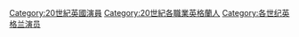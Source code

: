 [[Category:20世紀英國演員|Category:20世紀英國演員]]
[[Category:20世紀各職業英格蘭人|Category:20世紀各職業英格蘭人]]
[[Category:各世纪英格兰演员|Category:各世纪英格兰演员]]